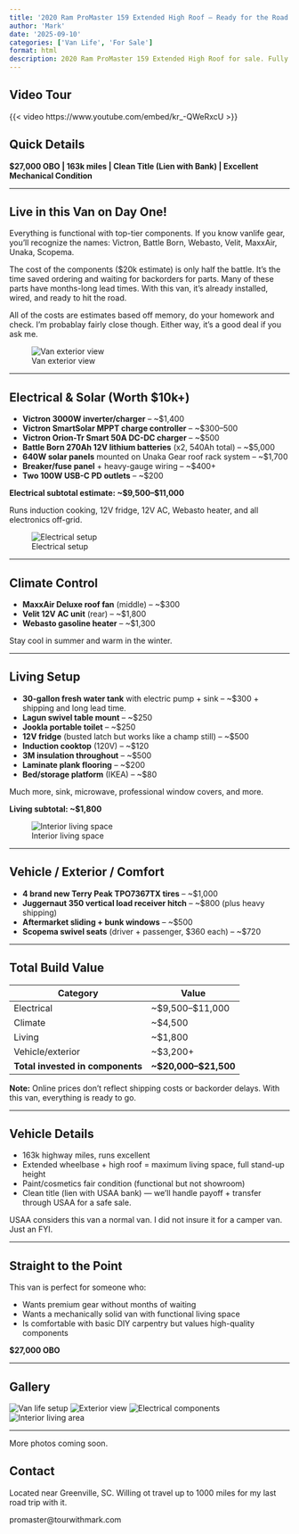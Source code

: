 ```yaml
---
title: '2020 Ram ProMaster 159 Extended High Roof – Ready for the Road'
author: 'Mark'
date: '2025-09-10'
categories: ['Van Life', 'For Sale']
format: html
description: 2020 Ram ProMaster 159 Extended High Roof for sale. Fully built vanlife conversion with Victron electrical, Battle Born batteries, 640W solar, Webasto heater, Velit AC. $27,000 OBO. 163k miles. Clean title.
---
```


## Video Tour

{{< video https://www.youtube.com/embed/kr_-QWeRxcU >}}

## Quick Details

**$27,000 OBO | 163k miles | Clean Title (Lien with Bank) | Excellent Mechanical Condition**

---

## Live in this Van on Day One!

Everything is functional with top-tier components. If you know vanlife gear, you'll recognize the names: Victron, Battle Born, Webasto, Velit, MaxxAir, Unaka, Scopema.

The cost of the components ($20k estimate) is only half the battle. It's the time saved ordering and waiting for backorders for parts. Many of these parts have months-long lead times. With this van, it's already installed, wired, and ready to hit the road.

All of the costs are estimates based off memory, do your homework and check. I'm probablay fairly close though. Either way, it's a good deal if you ask me. 

![Van exterior view](images/IMG_0712.jpeg)

---

## Electrical & Solar (Worth $10k+)

- **Victron 3000W inverter/charger** – ~$1,400
- **Victron SmartSolar MPPT charge controller** – ~$300–500
- **Victron Orion-Tr Smart 50A DC-DC charger** – ~$500
- **Battle Born 270Ah 12V lithium batteries** (x2, 540Ah total) – ~$5,000
- **640W solar panels** mounted on Unaka Gear roof rack system – ~$1,700
- **Breaker/fuse panel** + heavy-gauge wiring – ~$400+
- **Two 100W USB-C PD outlets** – ~$200

**Electrical subtotal estimate: ~$9,500–$11,000**

Runs induction cooking, 12V fridge, 12V AC, Webasto heater, and all electronics off-grid.

![Electrical setup](images/IMG_0739.jpeg)

---

## Climate Control

- **MaxxAir Deluxe roof fan** (middle) – ~$300
- **Velit 12V AC unit** (rear) – ~$1,800
- **Webasto gasoline heater** – ~$1,300

Stay cool in summer and warm in the winter.

---

## Living Setup

- **30-gallon fresh water tank** with electric pump + sink – ~$300 + shipping and long lead time.
- **Lagun swivel table mount** – ~$250
- **Jookla portable toilet** – ~$250
- **12V fridge** (busted latch but works like a champ still) – ~$500
- **Induction cooktop** (120V) – ~$120
- **3M insulation throughout** – ~$500
- **Laminate plank flooring** – ~$200
- **Bed/storage platform** (IKEA) – ~$80

Much more, sink, microwave, professional window covers, and more.

**Living subtotal: ~$1,800**

![Interior living space](images/IMG_2676.jpeg)

---

## Vehicle / Exterior / Comfort

- **4 brand new Terry Peak TPO7367TX tires** – ~$1,000
- **Juggernaut 350 vertical load receiver hitch** – ~$800 (plus heavy shipping)
- **Aftermarket sliding + bunk windows** – ~$500
- **Scopema swivel seats** (driver + passenger, $360 each) – ~$720


---

## Total Build Value

| Category | Value |
|----------|-------|
| Electrical | ~$9,500–$11,000 |
| Climate | ~$4,500 |
| Living | ~$1,800 |
| Vehicle/exterior | ~$3,200+ |
| **Total invested in components** | **~$20,000–$21,500** |


**Note:** Online prices don't reflect shipping costs or backorder delays. With this van, everything is ready to go.

---

## Vehicle Details

- 163k highway miles, runs excellent
- Extended wheelbase + high roof = maximum living space, full stand-up height
- Paint/cosmetics fair condition (functional but not showroom)
- Clean title (lien with USAA bank) — we'll handle payoff + transfer through USAA for a safe sale. 

USAA considers this van a normal van. I did not insure it for a camper van. Just an FYI. 

---

## Straight to the Point

This van is perfect for someone who:

- Wants premium gear without months of waiting
- Wants a mechanically solid van with functional living space
- Is comfortable with basic DIY carpentry but values high-quality components

**$27,000 OBO**

---

## Gallery

![Van life setup](images/IMG_5703.jpeg)
![Exterior view](images/IMG_0712.jpeg)
![Electrical components](images/IMG_0739.jpeg)
![Interior living area](images/IMG_2676.jpeg)

---

More photos coming soon. 

## Contact

Located near Greenville, SC. Willing ot travel up to 1000 miles for my last road trip with it. 

promaster@tourwithmark.com
